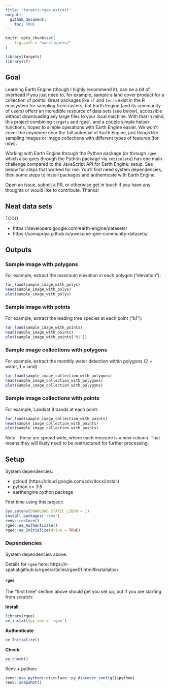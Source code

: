 ```yaml
---
title: 'targets-rgee-extract'
output: 
  github_document:
    toc: TRUE
---
```



```r
knitr::opts_chunk$set(
	fig.path = "man/figures/"
)

library(targets)
library(sf)
```

## Goal

Learning Earth Engine (though I highly recommend it), can be a bit of overhead
if you just need to, for example, sample a land cover product for a 
collection of points. Great packages like `sf` and `terra` exist in the 
R ecosystem for sampling from rasters, but Earth Engine (and its community of
users) offers an incredible resource of data sets (see below), accessible without 
downloading any large files to your local machine. 
With that in mind, this project combining `targets` and
rgee`, and a couple simple helper functions, hopes to simple operations
with Earth Engine easier. We won't cover the anywhere near the full potential
of Earth Engine, just things like sampling images or image collections with
different types of features (for now). 

Working with Earth Engine through the Python package (or through `rgee` which
also goes through the Python package via `reticulate`) has one main challenge 
compared to the JavaScript API for Earth Engine: setup. See below for steps that
worked for me. You'll first need system dependencies, then some steps to install 
packages and authenticate with Earth Engine. 

Open an issue, submit a PR, or otherwise get in touch if you have any
thoughts or would like to contribute. Thanks!


## Neat data sets

TODO

- https://developers.google.com/earth-engine/datasets/
- https://samapriya.github.io/awesome-gee-community-datasets/


## Outputs
### Sample image with polygons

For example, extract the maximum elevation in each polygon ("elevation"):

```r
tar_load(sample_image_with_polys)
head(sample_image_with_polys)
plot(sample_image_with_polys)
```



### Sample image with points

For example, extract the leading tree species at each point ("b1"):

```r
tar_load(sample_image_with_points)
head(sample_image_with_points)
plot(sample_image_with_points['b1'])
```



### Sample image collections with polygons

For example, extract the monthly water detection within polygons (2 = water, 1 = land)

```r
tar_load(sample_image_collection_with_polygons)
head(sample_image_collection_with_polygons)
plot(sample_image_collection_with_polygons)
```



### Sample image collections with points

For example, Landsat 8 bands at each point: 

```r
tar_load(sample_image_collection_with_points)
head(sample_image_collection_with_points)
plot(sample_image_collection_with_points)
```

Note - these are spread wide, where each measure is a new column. That
means they will likely need to be restructured for further processing. 



## Setup

System dependencies:

- gcloud (https://cloud.google.com/sdk/docs/install)
- python >= 3.5
- earthengine python package


First time using this project:

```r
Sys.setenv(DOWNLOAD_STATIC_LIBV8 = 1)
install.packages('renv')
renv::restore()
rgee::ee_Authenticate()
rgee::ee_Initialize(drive = TRUE)
```



### Dependencies

System dependencies above. 

Details for `rgee` here: https://r-spatial.github.io/rgee/articles/rgee01.html#installation



#### `rgee` 

The "first time" section above should get you set up, but if you are starting from scratch: 


**Install**:

```r
library(rgee)
ee_install(py_env = 'rgee')
```


**Authenticate**:

```r
ee_Initialize()
```


**Check**:

```r
ee_check()
```


Renv + python:

```r
renv::use_python(reticulate::py_discover_config()$python)
renv::snapshot()
```
